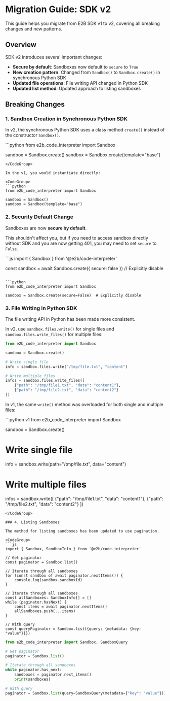 # Migration Guide: SDK v2

This guide helps you migrate from E2B SDK v1 to v2, covering all breaking changes and new patterns.

## Overview

SDK v2 introduces several important changes:
- **Secure by default**: Sandboxes now default to `secure` to `True`
- **New creation pattern**: Changed from `Sandbox()` to `Sandbox.create()` in synchronous Python SDK
- **Updated file operations**: File writing API changed in Python SDK
- **Updated list method**: Updated approach to listing sandboxes

## Breaking Changes

### 1. Sandbox Creation in Synchronous Python SDK

In v2, the synchronous Python SDK uses a class method `create()` instead of the constructor `Sandbox()`.

<CodeGroup>
```python
from e2b_code_interpreter import Sandbox

sandbox = Sandbox.create()
sandbox = Sandbox.create(template="base")
```
</CodeGroup>

In the v1, you would instantiate directly:

<CodeGroup>
```python
from e2b_code_interpreter import Sandbox

sandbox = Sandbox()
sandbox = Sandbox(template="base")
```
</CodeGroup>

### 2. Security Default Change

Sandboxes are now **secure by default**.

This shouldn't affect you, but if you need to access sandbox directly without SDK and you are now getting 401, you may need to set `secure` to `False`.

<CodeGroup>
```js
import { Sandbox } from '@e2b/code-interpreter'

const sandbox = await Sandbox.create({ secure: false }) // Explicitly disable
```

```python
from e2b_code_interpreter import Sandbox

sandbox = Sandbox.create(secure=False)  # Explicitly disable
```
</CodeGroup>

### 3. File Writing in Python SDK

The file writing API in Python has been made more consistent.

In v2, use `sandbox.files.write()` for single files and `sandbox.files.write_files()` for multiple files:
<CodeGroup>
```python v2
from e2b_code_interpreter import Sandbox

sandbox = Sandbox.create()

# Write single file
info = sandbox.files.write("/tmp/file.txt", "content")

# Write multiple files
infos = sandbox.files.write_files([
    {"path": "/tmp/file1.txt", "data": "content1"},
    {"path": "/tmp/file2.txt", "data": "content2"}
])
```
</CodeGroup>

In v1, the same `write()` method was overloaded for both single and multiple files:

<CodeGroup>
```python v1
from e2b_code_interpreter import Sandbox

sandbox = Sandbox.create()

# Write single file
info = sandbox.write(path="/tmp/file.txt", data="content")

# Write multiple files
infos = sandbox.write([
    {"path": "/tmp/file1.txt", "data": "content1"},
    {"path": "/tmp/file2.txt", "data": "content2"}
])
```
</CodeGroup>

### 4. Listing Sandboxes

The method for listing sandboxes has been updated to use pagination.

<CodeGroup>
```js
import { Sandbox, SandboxInfo } from '@e2b/code-interpreter'

// Get paginator
const paginator = Sandbox.list()

// Iterate through all sandboxes
for (const sandbox of await paginator.nextItems()) {
    console.log(sandbox.sandboxId)
}

// Iterate through all sandboxes
const allSandboxes: SandboxInfo[] = []
while (paginator.hasNext) {
    const items = await paginator.nextItems()
    allSandboxes.push(...items)
}

// With query
const queryPaginator = Sandbox.list({query: {metadata: {key: "value"}}})
```
```python
from e2b_code_interpreter import Sandbox, SandboxQuery

# Get paginator
paginator = Sandbox.list()

# Iterate through all sandboxes
while paginator.has_next:
    sandboxes = paginator.next_items()
    print(sandboxes)

# With query
paginator = Sandbox.list(query=SandboxQuery(metadata={"key": "value"}))
```
</CodeGroup>
